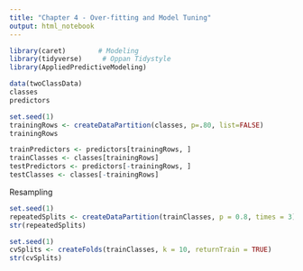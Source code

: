 ```yaml
---
title: "Chapter 4 - Over-fitting and Model Tuning"
output: html_notebook
---
```


```r
library(caret)        # Modeling
library(tidyverse)     # Oppan Tidystyle
library(AppliedPredictiveModeling)
```

```r
data(twoClassData)
classes
predictors
````

```r
set.seed(1)
trainingRows <- createDataPartition(classes, p=.80, list=FALSE)
trainingRows
```

```r
trainPredictors <- predictors[trainingRows, ]
trainClasses <- classes[trainingRows]
testPredictors <- predictors[-trainingRows, ]
testClasses <- classes[-trainingRows]
```

Resampling

```r
set.seed(1)
repeatedSplits <- createDataPartition(trainClasses, p = 0.8, times = 3)
str(repeatedSplits)
```

```r
set.seed(1)
cvSplits <- createFolds(trainClasses, k = 10, returnTrain = TRUE)
str(cvSplits)
```

